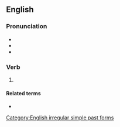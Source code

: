==English==

===Pronunciation===
* {{IPA|en|/fə(ɹ)ˈbæd/|/fə(ɹ)ˈbeɪd/}}
* {{audio|en|en-us-forbade.ogg|Audio (US)}}
* {{rhymes|en|eɪd|æd}}

===Verb===
{{head|en|verb form}}

# {{en-simple past of|forbid}}

====Related terms====
* {{l|en|bade}}

[[Category:English irregular simple past forms]]